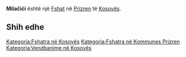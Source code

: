 {{Fshat në Kosovës
 | Emri                = Milačići
| srp_N_name = Milačići
| srp_N_FULL_NAME_RO = Milačići
| srp_N_FULL_NAME_ND_RO = Milacici
| srp_N_SORT_NAME_RG = MILACICI
| srp_N_FULL_NAME_RG = Milačići
| srp_N_FULL_NAME_ND_RG = Milacici

 | Emri (Rasa dhanore) = 
 | Figura              = 
 | Shteti              = Kosovo
 | Komuna              = Prizren
 | Kodi postar         = 
 | Sipërfaqja          = 

 | Popullsia           = 

 | Regj. i popullsisë  = 
 | Dend. e popullsisë  = 
 | Faqja zyrtare       = 
 <!--- Koordinatat ----> 
 | Gjerësia            = 42.166111
 | Gjatësia            = 20.859444
 | Lartësia            = 
}}
'''Milačići''' është një [[Fshat]] në [[Prizren]] të [[Kosovës]].

<!-- == Gjeografia == -->
<!-- == Historia == -->
<!-- == Demografia == -->
== Shih edhe ==
{{Komuna Prizren}}
{{Kosovo-Administrata-Cung}}

[[Kategoria:Fshatra në Kosovës]]
[[Kategoria:Fshatra në Kommunes Prizren]]
[[Kategoria:Vendbanime në Kosovës]]
